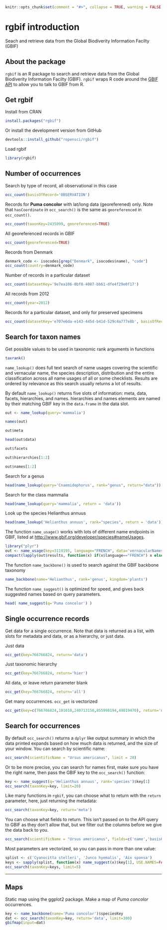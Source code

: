 <!--
%\VignetteEngine{knitr::knitr}
%\VignetteIndexEntry{rgbif introduction}
-->

```r
knitr::opts_chunk$set(comment = "#>", collapse = TRUE, warning = FALSE, message = FALSE)
```

rgbif introduction
======

Seach and retrieve data from the Global Biodiverity Information Facilty (GBIF)

## About the package

`rgbif` is an R package to search and retrieve data from the Global Biodiverity Information Facilty (GBIF). `rgbif` wraps R code around the [GBIF API][gbifapi] to allow you to talk to GBIF from R.


## Get rgbif

Install from CRAN

```r
install.packages("rgbif")
```

Or install the development version from GitHub

```r
devtools::install_github("ropensci/rgbif")
```

Load rgbif

```r
library(rgbif)
```

## Number of occurrences

Search by type of record, all observational in this case

```r
occ_count(basisOfRecord='OBSERVATION')
```

Records for **Puma concolor** with lat/long data (georeferened) only. Note that `hasCoordinate` in `occ_search()` is the same as `georeferenced` in `occ_count()`.

```r
occ_count(taxonKey=2435099, georeferenced=TRUE)
```

All georeferenced records in GBIF

```r
occ_count(georeferenced=TRUE)
```

Records from Denmark

```r
denmark_code <- isocodes[grep("Denmark", isocodes$name), "code"]
occ_count(country=denmark_code)
```

Number of records in a particular dataset

```r
occ_count(datasetKey='9e7ea106-0bf8-4087-bb61-dfe4f29e0f17')
```

All records from 2012

```r
occ_count(year=2012)
```

Records for a particular dataset, and only for preserved specimens

```r
occ_count(datasetKey='e707e6da-e143-445d-b41d-529c4a777e8b', basisOfRecord='OBSERVATION')
```

## Search for taxon names

Get possible values to be used in taxonomic rank arguments in functions

```r
taxrank()
```

`name_lookup()` does full text search of name usages covering the scientific and vernacular name, the species description, distribution and the entire classification across all name usages of all or some checklists. Results are ordered by relevance as this search usually returns a lot of results.

By default `name_lookup()` returns five slots of information: meta, data, facets, hierarchies, and names. hierarchies and names elements are named by their matching GBIF key in the `data.frame` in the data slot.

```r
out <- name_lookup(query='mammalia')
```

```r
names(out)
```

```r
out$meta
```

```r
head(out$data)
```

```r
out$facets
```

```r
out$hierarchies[1:2]
```

```r
out$names[1:2]
```

Search for a genus

```r
head(name_lookup(query='Cnaemidophorus', rank="genus", return="data"))
```

Search for the class mammalia

```r
head(name_lookup(query='mammalia', return = 'data'))
```

Look up the species Helianthus annuus

```r
head(name_lookup('Helianthus annuus', rank="species", return = 'data'))
```

The function `name_usage()` works with lots of different name endpoints in GBIF, listed at [http://www.gbif.org/developer/species#nameUsages]().

```r
library("plyr")
out <- name_usage(key=3119195, language="FRENCH", data='vernacularNames')
compact(lapply(out$results, function(x) if(x$language=="FRENCH") x else NULL))[1:2]
```

The function `name_backbone()` is used to search against the GBIF backbone taxonomy

```r
name_backbone(name='Helianthus', rank='genus', kingdom='plants')
```

The function `name_suggest()` is optimized for speed, and gives back suggested names based on query parameters.

```r
head( name_suggest(q='Puma concolor') )
```


## Single occurrence records

Get data for a single occurrence. Note that data is returned as a list, with slots for metadata and data, or as a hierarchy, or just data.

Just data

```r
occ_get(key=766766824, return='data')
```

Just taxonomic hierarchy

```r
occ_get(key=766766824, return='hier')
```

All data, or leave return parameter blank

```r
occ_get(key=766766824, return='all')
```

Get many occurrences. `occ_get` is vectorized

```r
occ_get(key=c(766766824,101010,240713150,855998194,49819470), return='data')
```


## Search for occurrences

By default `occ_search()` returns a `dplyr` like output summary in which the data printed expands based on how much data is returned, and the size of your window. You can search by scientific name:

```r
occ_search(scientificName = "Ursus americanus", limit = 20)
```

Or to be more precise, you can search for names first, make sure you have the right name, then pass the GBIF key to the `occ_search()` function:

```r
key <- name_suggest(q='Helianthus annuus', rank='species')$key[1]
occ_search(taxonKey=key, limit=20)
```

Like many functions in `rgbif`, you can choose what to return with the `return` parameter, here, just returning the metadata:

```r
occ_search(taxonKey=key, return='meta')
```

You can choose what fields to return. This isn't passed on to the API query to GBIF as they don't allow that, but we filter out the columns before we give the data back to you.

```r
occ_search(scientificName = "Ursus americanus", fields=c('name','basisOfRecord','protocol'), limit = 20)
```

Most parameters are vectorized, so you can pass in more than one value:

```r
splist <- c('Cyanocitta stelleri', 'Junco hyemalis', 'Aix sponsa')
keys <- sapply(splist, function(x) name_suggest(x)$key[1], USE.NAMES=FALSE)
occ_search(taxonKey=keys, limit=5)
```


********************

## Maps

Static map using the ggplot2 package. Make a map of *Puma concolor* occurrences.

```r
key <- name_backbone(name='Puma concolor')$speciesKey
dat <- occ_search(taxonKey=key, return='data', limit=300)
gbifmap(input=dat)
```

[gbifapi]: http://data.gbif.org/tutorial/services
